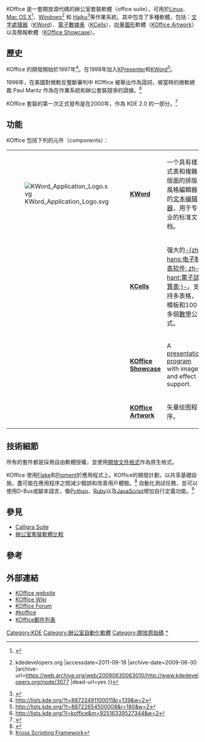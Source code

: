 {{noteTA
|G1=IT
|1=zh-hans:电子制表软件; zh-hant:電子試算表;
}}
{{Infobox_Software
|name = KOffice
|logo = [[File:Koffice-logo-alpha.png|60px]]
| screenshot             = [[File:KWord-2.0-screenshot.png|200px]]
|caption = 
|developer = KOffice 團隊
|released                = 1998
| latest_release_version = 2.3.3
| latest_release_date    = {{Start date and age|2011|03|01}}
| latest_preview_version = 
| latest_preview_date    = 
|operating_system = [[Linux|Linux]]、[[Microsoft_Windows|Windows]]、[[Mac_OS_X|Mac OS X]]、[[Haiku|Haiku]]
|genre = [[辦公軟體套裝|辦公軟體套裝]]
|license = [[GPL|GPL]]、[[LGPL|LGPL]]、[[BSD許可證|BSD許可證]]和其它許可證
|website = 
}}

<!--电子制表软件-->
KOffice 是一套開放源代碼的辦公室套裝軟體（office suite），可用於[[Linux|Linux]]、[[Mac_OS_X|Mac OS X]]<ref>{{Cite web |url=http://dot.kde.org/1188249220/ |title=Pencils Down for KOffice Summer of Code Students!<!-- Bot generated title --> |accessdate=2011-09-18 |archive-date=2008-12-25 |archive-url=https://web.archive.org/web/20081225183607/http://dot.kde.org/1188249220/ |dead-url=no }}</ref>、[[Windows|Windows]]<ref>{{Cite web |url=http://www.kdedevelopers.org/node/3077 |title=Another nightly build from Berlin {{!}} kdedevelopers.org<!-- Bot generated title --> |accessdate=2011-09-18 |archive-date=2009-06-30 |archive-url=https://web.archive.org/web/20090630063010/http://www.kdedevelopers.org/node/3077 |dead-url=yes }}</ref> 和 [[Haiku|Haiku]]<ref>{{Cite web |url=http://tiltos.com/drupal/node/17 |title=KDE applications available for Haiku! |accessdate=2011-09-18 |archive-date=2013-09-21 |archive-url=https://web.archive.org/web/20130921061244/http://tiltos.com/drupal/node/17 |dead-url=no }}</ref>等作業系統。其中包含了多種軟體，包括：[[文字處理器|文字處理器]]（[[KWord|KWord]]）、[[電子數據表|電子數據表]]（[[KCells|KCells]]）、[[向量圖形|向量圖形]]軟體（[[KOffice_Artwork|KOffice Artwork]]）以及簡報軟體（[[KOffice_Showcase|KOffice Showcase]]）。

== 歷史 ==
KOffice 的開發開始於1997年<ref>http://lists.kde.org/?t=88722491100011&r=139&w=2{{Dead link}}</ref>。在1998年加入[[KPresenter|KPresenter]]和[[KWord|KWord]]<ref>http://lists.kde.org/?t=88722654500008&r=180&w=2{{Dead link}}</ref>。

1999年，在美國對微軟反壟斷審判中 KOffice 被舉出作為證詞，被當時的微軟總裁 Paul Maritz 作為在作業系統和辦公套裝競爭的證據。<ref>http://lists.kde.org/?l=koffice&m=92516339527344&w=2{{Dead link}}</ref>

KOffice 套裝的第一次正式發布是在2000年，作為 KDE 2.0 的一部分。<ref>{{Cite web |url=http://www.kde.org/announcements/announce-2.0.php |title=存档副本 |accessdate=2011-09-18 |archive-date=2011-01-31 |archive-url=https://web.archive.org/web/20110131084059/http://www.kde.org/announcements/announce-2.0.php |dead-url=yes }}</ref>

== 功能 ==
KOffice 包括下列的元件（components）：

{|class="wikitable" style="margin: 1em auto 1em auto"
|[[Image:KWord_Application_Logo.svg|center]] ||'''[[KWord|KWord]]'''|| 一个具有樣式表和複雜版面的排版風格編輯器的[[文本编辑器|文本编辑器]]，用于专业的标准文档。
|-
| ||'''[[KCells|KCells]]'''||强大的[[電子數據表|-{zh-hans:电子制表软件; zh-hant:電子試算表;}-]]。支持多表格，模板和100多個[[數學|數學]]公式。
|-
| ||'''[[KOffice_Showcase|KOffice Showcase]]'''|| A [[presentation_program|presentation program]] with image and effect support.
|-
| ||'''[[KOffice_Artwork|KOffice Artwork]]'''|| 矢量绘图程序。
|}

== 技術細節 ==
所有的套件都是採用自由軟體授權，並使用[[開放文件格式|開放文件格式]]作為原生格式。

KOffice 使用[[Flake|Flake]]和[[Pigment|Pigment]]於應用程式上。KOffice的開發計劃，以共享基礎設施，盡可能在應用程序之間減少錯誤和改善用戶體驗。<ref>{{Cite web |url=http://www.koffice.org/announcements/announce-2.0alpha5.php |title=The KOffice Project - KOffice 2.0 Alpha 5 Release Announcement |accessdate=2011-09-18 |archive-date=2008-10-11 |archive-url=https://web.archive.org/web/20081011051340/http://koffice.org/announcements/announce-2.0alpha5.php |dead-url=yes }}</ref> 自動化測試任務，並可以使用D-Bus或腳本語言，像[[Python|Python]]、[[Ruby|Ruby]]以及[[JavaScript|JavaScript]]增加自行定義功能。<ref> [[Kross|Kross Scripting Framework]]</ref>

== 參見 ==
*[[Calligra_Suite|Calligra Suite]]
*[[辦公室套裝軟體比較|辦公室套裝軟體比較]]

== 參考 ==
{{Reflist|2}}

== 外部連結 ==
*[https://web.archive.org/web/20051231231712/http://www.koffice.org/ KOffice website]
*[https://web.archive.org/web/20121102155223/http://wiki.koffice.org/ KOffice Wiki]
*[http://forum.kde.org/viewforum.php?f=96 KOffice Forum] {{Wayback|url=http://forum.kde.org/viewforum.php?f=96 |date=20200128052324 }}
*[irc://irc.freenode.net/koffice #koffice]{{dead link|date=2017年11月 |bot=InternetArchiveBot |fix-attempted=yes }}
*[https://mail.kde.org/mailman/listinfo/koffice-devel KOffice郵件列表] {{Wayback|url=https://mail.kde.org/mailman/listinfo/koffice-devel |date=20200622003310 }}

{{KOffice}}
{{KDE}}
{{辦公室套裝軟件}}

[[Category:KDE|Category:KDE]]
[[Category:辦公室自動化軟體|Category:辦公室自動化軟體]]
[[Category:開放原始碼|Category:開放原始碼]]
[[Category:KOffice|*]]